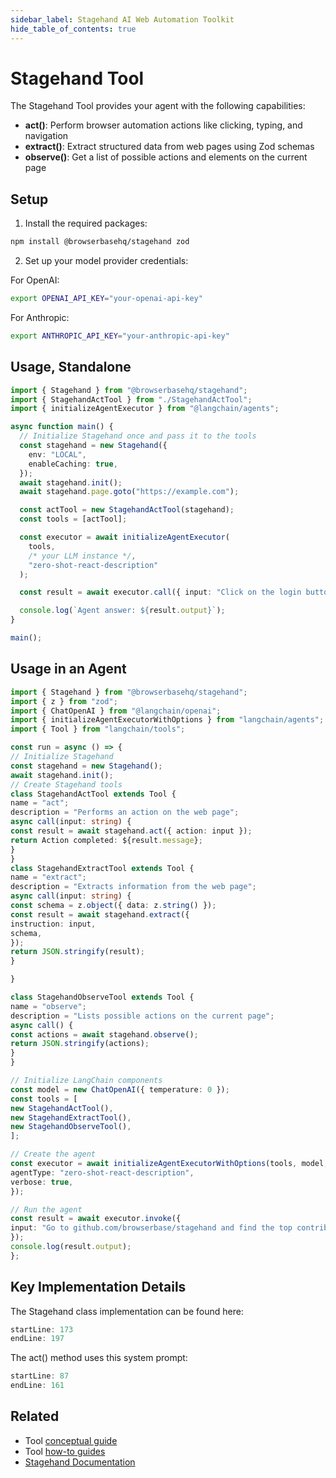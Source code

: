 ```yaml
---
sidebar_label: Stagehand AI Web Automation Toolkit
hide_table_of_contents: true
---
```



# Stagehand Tool

The Stagehand Tool provides your agent with the following capabilities:

- **act()**: Perform browser automation actions like clicking, typing, and navigation
- **extract()**: Extract structured data from web pages using Zod schemas
- **observe()**: Get a list of possible actions and elements on the current page

## Setup

1. Install the required packages:

```bash
npm install @browserbasehq/stagehand zod
```


2. Set up your model provider credentials:

For OpenAI:
```bash
export OPENAI_API_KEY="your-openai-api-key"
```
For Anthropic:
```bash
export ANTHROPIC_API_KEY="your-anthropic-api-key"
```

## Usage, Standalone

```typescript
import { Stagehand } from "@browserbasehq/stagehand";
import { StagehandActTool } from "./StagehandActTool";
import { initializeAgentExecutor } from "@langchain/agents";

async function main() {
  // Initialize Stagehand once and pass it to the tools
  const stagehand = new Stagehand({
    env: "LOCAL",
    enableCaching: true,
  });
  await stagehand.init();
  await stagehand.page.goto("https://example.com");

  const actTool = new StagehandActTool(stagehand);
  const tools = [actTool];

  const executor = await initializeAgentExecutor(
    tools,
    /* your LLM instance */,
    "zero-shot-react-description"
  );

  const result = await executor.call({ input: "Click on the login button" });

  console.log(`Agent answer: ${result.output}`);
}

main();
```

## Usage in an Agent

```typescript
import { Stagehand } from "@browserbasehq/stagehand";
import { z } from "zod";
import { ChatOpenAI } from "@langchain/openai";
import { initializeAgentExecutorWithOptions } from "langchain/agents";
import { Tool } from "langchain/tools";

const run = async () => {
// Initialize Stagehand
const stagehand = new Stagehand();
await stagehand.init();
// Create Stagehand tools
class StagehandActTool extends Tool {
name = "act";
description = "Performs an action on the web page";
async call(input: string) {
const result = await stagehand.act({ action: input });
return Action completed: ${result.message};
}
}
class StagehandExtractTool extends Tool {
name = "extract";
description = "Extracts information from the web page";
async call(input: string) {
const schema = z.object({ data: z.string() });
const result = await stagehand.extract({
instruction: input,
schema,
});
return JSON.stringify(result);
}

}

class StagehandObserveTool extends Tool {
name = "observe";
description = "Lists possible actions on the current page";
async call() {
const actions = await stagehand.observe();
return JSON.stringify(actions);
}
}

// Initialize LangChain components
const model = new ChatOpenAI({ temperature: 0 });
const tools = [
new StagehandActTool(),
new StagehandExtractTool(),
new StagehandObserveTool(),
];

// Create the agent
const executor = await initializeAgentExecutorWithOptions(tools, model, {
agentType: "zero-shot-react-description",
verbose: true,
});

// Run the agent
const result = await executor.invoke({
input: "Go to github.com/browserbase/stagehand and find the top contributor",
});
console.log(result.output);
};
```


## Key Implementation Details

The Stagehand class implementation can be found here:

```typescript:lib/index.ts
startLine: 173
endLine: 197
```

The act() method uses this system prompt:

```typescript:lib/inference.ts
startLine: 87
endLine: 161
```

## Related

- Tool [conceptual guide](/docs/concepts/tools)
- Tool [how-to guides](/docs/how_to/#tools)
- [Stagehand Documentation](https://github.com/browserbase/stagehand#readme)